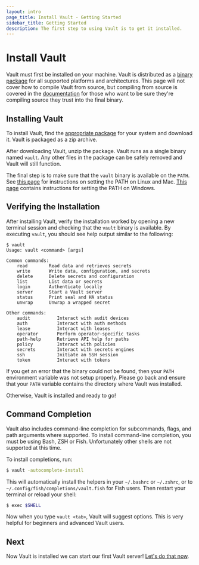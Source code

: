 ```yaml
---
layout: intro
page_title: Install Vault - Getting Started
sidebar_title: Getting Started
description: The first step to using Vault is to get it installed.
---
```


# Install Vault

Vault must first be installed on your machine. Vault is distributed as
a [binary package](/downloads) for all supported platforms and
architectures. This page will not cover how to compile Vault from source,
but compiling from source is covered in the [documentation](/docs/install)
for those who want to be sure they're compiling source they trust into
the final binary.

## Installing Vault

To install Vault, find the [appropriate package](/downloads) for
your system and download it. Vault is packaged as a zip archive.

After downloading Vault, unzip the package. Vault runs as a single binary
named `vault`. Any other files in the package can be safely removed and
Vault will still function.

The final step is to make sure that the `vault` binary is available on the `PATH`.
See [this page](https://stackoverflow.com/questions/14637979/how-to-permanently-set-path-on-linux)
for instructions on setting the PATH on Linux and Mac.
[This page](https://stackoverflow.com/questions/1618280/where-can-i-set-path-to-make-exe-on-windows)
contains instructions for setting the PATH on Windows.

## Verifying the Installation

After installing Vault, verify the installation worked by opening a new
terminal session and checking that the `vault` binary is available. By executing
`vault`, you should see help output similar to the following:

```text
$ vault
Usage: vault <command> [args]

Common commands:
    read        Read data and retrieves secrets
    write       Write data, configuration, and secrets
    delete      Delete secrets and configuration
    list        List data or secrets
    login       Authenticate locally
    server      Start a Vault server
    status      Print seal and HA status
    unwrap      Unwrap a wrapped secret

Other commands:
    audit          Interact with audit devices
    auth           Interact with auth methods
    lease          Interact with leases
    operator       Perform operator-specific tasks
    path-help      Retrieve API help for paths
    policy         Interact with policies
    secrets        Interact with secrets engines
    ssh            Initiate an SSH session
    token          Interact with tokens
```

If you get an error that the binary could not be found, then your `PATH`
environment variable was not setup properly. Please go back and ensure that your
`PATH` variable contains the directory where Vault was installed.

Otherwise, Vault is installed and ready to go!

## Command Completion

Vault also includes command-line completion for subcommands, flags, and path
arguments where supported. To install command-line completion, you must be using
Bash, ZSH or Fish. Unfortunately other shells are not supported at this time.

To install completions, run:

```sh
$ vault -autocomplete-install
```

This will automatically install the helpers in your `~/.bashrc` or `~/.zshrc`, or to
`~/.config/fish/completions/vault.fish` for Fish users. Then restart your terminal
or reload your shell:

```sh
$ exec $SHELL
```

Now when you type `vault <tab>`, Vault will suggest options. This is very
helpful for beginners and advanced Vault users.

## Next

Now Vault is installed we can start our first Vault server! [Let's do that now](/intro/getting-started/dev-server).
